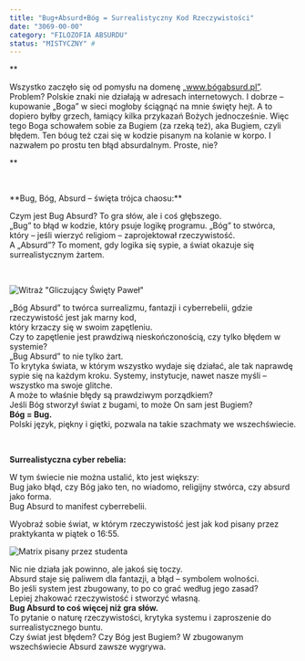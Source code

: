 ```yaml
---
title: "Bug+Absurd+Bóg = Surrealistyczny Kod Rzeczywistości"
date: "3069-00-00"
category: "FILOZOFIA ABSURDU"
status: "MISTYCZNY" #
---
```

**<p className="leadin-paragraph">
Wszystko zaczęło się od pomysłu na domenę „www.bógabsurd.pl”. Problem? Polskie znaki nie działają w adresach internetowych. 
 I dobrze – kupowanie „Boga” w sieci mogłoby ściągnąć na mnie święty hejt. A to dopiero byłby grzech, łamiący kilka przykazań Bożych jednocześnie.
 Więc tego Boga schowałem sobie za Bugiem (za rzeką też), aka Bugiem, czyli błędem. Ten bóug też czai się w kodzie pisanym na kolanie w korpo.
 I nazwałem po prostu ten błąd absurdalnym. Proste, nie?
</p>**  
<p>&nbsp;</p>
**Bug, Bóg, Absurd – święta trójca chaosu:**

<HolographicQuote>Czym jest Bug Absurd? To gra słów, ale i coś głębszego. <br />
„Bug” to błąd w kodzie, który psuje logikę programu. „Bóg” to stwórca, który – jeśli wierzyć religiom – zaprojektował rzeczywistość.<br />
 A „Absurd”? To moment, gdy logika się sypie, a świat okazuje się surrealistycznym żartem.  <br /> </HolographicQuote>
<p>&nbsp;</p>

![Witraż "Gliczujący Święty Paweł"  ](/images/bug.jpg)

„Bóg Absurd” to twórca surrealizmu, fantazji i cyberrebelii, gdzie rzeczywistość jest jak marny kod, <br />
który krzaczy się w swoim zapętleniu. <br />
Czy to zapętlenie jest prawdziwą nieskończonością, czy tylko błędem w systemie?<br />
 „Bug Absurd” to nie tylko żart. <br />
To krytyka świata, w którym wszystko wydaje się działać, ale tak naprawdę sypie się na każdym kroku. 
Systemy, instytucje, nawet nasze myśli – wszystko ma swoje glitche. <br />
 A może to właśnie błędy są prawdziwym porządkiem?<br />
 Jeśli Bóg stworzył świat z bugami, to może On sam jest Bugiem?<br />
**Bóg = Bug.**<br /> 
Polski język, piękny i giętki, pozwala na takie szachmaty we wszechświecie.
<p>&nbsp;</p>

**Surrealistyczna cyber rebelia:**

<HolographicQuote> W tym świecie nie można ustalić, kto jest większy: <br />
Bug jako błąd, czy Bóg jako ten, no wiadomo, religijny stwórca, czy absurd jako forma.<br />
Bug Absurd to manifest cyberrebelii. </HolographicQuote>

Wyobraź sobie świat, w którym rzeczywistość jest jak kod pisany przez praktykanta w piątek o 16:55.

![Matrix pisany przez studenta ](/images/matrix.jpg)

Nic nie działa jak powinno, ale jakoś się toczy.<br />
Absurd staje się paliwem dla fantazji, a błąd – symbolem wolności. <br />
Bo jeśli system jest zbugowany, to po co grać według jego zasad?<br />
Lepiej zhakować rzeczywistość i stworzyć własną. <br />
**Bug Absurd to coś więcej niż gra słów.** <br />
To pytanie o naturę rzeczywistości, krytyka systemu i zaproszenie do surrealistycznego buntu. <br />
Czy świat jest błędem? Czy Bóg jest Bugiem? W zbugowanym wszechświecie Absurd zawsze wygrywa.<br />